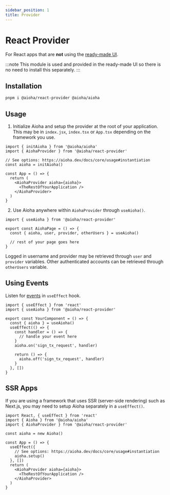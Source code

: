 ```yaml
---
sidebar_position: 1
title: Provider
---
```


# React Provider

For React apps that are **not** using the [ready-made UI](/docs/react/ui).

:::note
This module is used and provided in the ready-made UI so there is no need to install this separately.
:::

## Installation

```sh
pnpm i @aioha/react-provider @aioha/aioha
```

## Usage

1. Initialize Aioha and setup the provider at the root of your application. This may be in `index.jsx`, `index.tsx` or `App.tsx` depending on the framework you use.

```tsx title="src/App.tsx"
import { initAioha } from '@aioha/aioha'
import { AiohaProvider } from '@aioha/react-provider'

// See options: https://aioha.dev/docs/core/usage#instantiation
const aioha = initAioha()

const App = () => {
  return (
    <AiohaProvider aioha={aioha}>
      <TheRestOfYourApplication />
    </AiohaProvider>
  )
}
```

2. Use Aioha anywhere within `AiohaProvider` through `useAioha()`.

```tsx title="src/components/AiohaPage.tsx"
import { useAioha } from '@aioha/react-provider'

export const AiohaPage = () => {
  const { aioha, user, provider, otherUsers } = useAioha()

  // rest of your page goes here
}
```

Logged in username and provider may be retrieved through `user` and `provider` variables. Other authenticated accounts can be retrieved through `otherUsers` variable.

## Using Events

Listen for [events](/docs/core/jsonrpc#events) in `useEffect` hook.

```tsx title="src/components/YourComponent.tsx"
import { useEffect } from 'react'
import { useAioha } from '@aioha/react-provider'

export const YourComponent = () => {
  const { aioha } = useAioha()
  useEffect(() => {
    const handler = () => {
      // handle your event here
    }
    aioha.on('sign_tx_request', handler)

    return () => {
      aioha.off('sign_tx_request', handler)
    }
  }, [])
}
```

## SSR Apps

If you are using a framework that uses SSR (server-side rendering) such as Next.js, you may need to setup Aioha separately in a `useEffect()`.

```tsx title="src/App.tsx"
import React, { useEffect } from 'react'
import { Aioha } from '@aioha/aioha'
import { AiohaProvider } from '@aioha/react-provider'

const aioha = new Aioha()

const App = () => {
  useEffect({
    // See options: https://aioha.dev/docs/core/usage#instantiation
    aioha.setup()
  }, [])
  return (
    <AiohaProvider aioha={aioha}>
      <TheRestOfYourApplication />
    </AiohaProvider>
  )
}
```